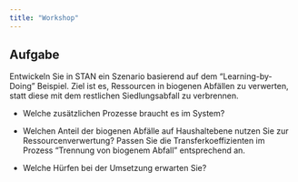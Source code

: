 ```yaml
---
title: "Workshop"
---
```


## Aufgabe

Entwickeln Sie in STAN ein Szenario basierend auf dem "Learning-by-Doing" Beispiel. Ziel ist es, Ressourcen in biogenen Abfällen zu verwerten, statt diese mit dem restlichen Siedlungsabfall zu verbrennen.

-   Welche zusätzlichen Prozesse braucht es im System?

-   Welchen Anteil der biogenen Abfälle auf Haushaltebene nutzen Sie zur Ressourcenverwertung? Passen Sie die Transferkoeffizienten im Prozess "Trennung von biogenem Abfall" entsprechend an.

-   Welche Hürfen bei der Umsetzung erwarten Sie?

# 
